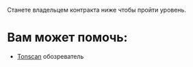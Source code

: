 Станете владельцем контракта ниже чтобы пройти уровень.

# Вам может помочь:

- [Tonscan](https://testnet.tonscan.org) обозреватель
